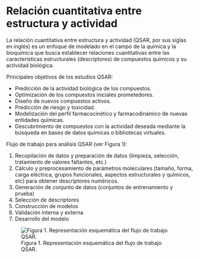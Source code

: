 # Relación cuantitativa entre estructura y actividad

La relación cuantitativa entre estructura y actividad (QSAR, por sus siglas en inglés) es un enfoque de modelado en el campo de la química y la bioquímica que busca establecer relaciones cuantitativas entre las características estructurales (descriptores) de compuestos químicos y su actividad biológica.

Principales objetivos de los estudios QSAR:

- Predicción de la actividad biológica de los compuestos.
- Optimización de los compuestos iniciales prometedores.
- Diseño de nuevos compuestos activos.
- Predicción de riesgo y toxicidad.
- Modelización del perfil farmacocinético y farmacodinámico de nuevas entidades químicas.
- Descubrimiento de compuestos con la actividad deseada mediante la búsqueda en bases de datos químicas o bibliotecas virtuales.


Flujo de trabajo para análisis QSAR (ver Figura 1):

1. Recopilación de datos y preparación de datos (limpieza, selección, tratamiento de valores faltantes, etc.)
2. Cálculo y preprocesamiento de parámetros moleculares (tamaño, forma, carga eléctrica, grupos funcionales, aspectos estructurales y químicos, etc) para obtener descriptores numéricos. 
3. Generación de conjunto de datos (conjuntos de entrenamiento y prueba)
4. Selección de descriptores
5. Construcción de modelos
6. Validación interna y externa
7. Desarrollo del modelo

![Figura 1. Representación esquemática del flujo de trabajo QSAR.](/home/lariza/Documentos/ProyectosGitHub/QSAR/FlujoDeTrabajoQSAR.png)